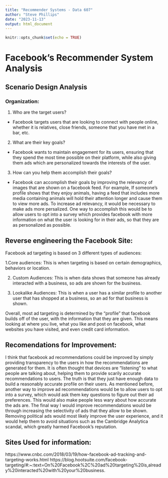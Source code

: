 ---
title: "Recommender Systems - Data 607"
author: "Steve Phillips"
date: "2023-11-13"
output: html_document
---

```{r setup, include=FALSE}
knitr::opts_chunk$set(echo = TRUE)
```

# Facebook's Recommender System Analysis

## Scenario Design Analysis

### Organization:

1. Who are the target users?
  - Facebook targets users that are looking to connect with people online, whether it is relatives, close friends, someone that you have met in a bar, etc.

2. What are their key goals?
  - Facebook wants to maintain engagement for its users, ensuring that they spend the most time possible on their platform, while also giving them ads which are personalized towards the interests of the user.
  
3. How can you help them accomplish their goals?
  - Facebook can accomplish their goals by improving the relevancy of images that are shown on a facebook feed. For example, If someone's profile shows that they enjoy animals, having a feed that includes more media containing animals will hold their attention longer and cause them to view more ads. To increase ad relevancy, it would be necessary to make ads more persalized. One way to accomplish this would be to allow users to opt into a survey which provides facebook with more information on what the user is looking for in their ads, so that they are as personalized as possible.

## Reverse engineering the Facebook Site:

Facebook ad targeting is based on 3 different types of audiences:

  1.Core audiences: This is when targeting is based on certain demographics, behaviors or location.
  
  2. Custom Audiences: This is when data shows that someone has already interacted with a business, so ads are shown for the business.
  
  3. Lookalike Audiences: This is when a user has a similar profile to another user that has shopped at a business, so an ad for that business is shown.

Overall, most ad targeting is determined by the "profile" that facebook builds off of the user, with the information that they are given. This means looking at where you live, what you like and post on facebook, what websites you have visited, and even credit card information.


## Recomendations for Improvement:

I think that facebook ad recommendations could be improved by simply providing transparency to the users in how the recommendations are generated for them. It is often thought that devices are "listening" to what people are talking about, helping them to provide scarily accurate recommendations to users. The truth is that they just have enough data to build a reasonably accurate profile on their users. As mentioned before, another way to improve ad recommendations would be to allow users to opt into a survey, which would ask them key questions to figure out their ad preferences. This would also make people less wary about how accurate the ads are. The final way I would improve recommendations would be through increasing the selectivity of ads that they allow to be shown. Removing political ads would most likely improve the user experience, and it would help them to avoid situations such as the Cambridge Analytica scandal, which greatly harmed Facebook's reputation.

## Sites Used for information:

https://www.cnbc.com/2018/03/19/how-facebook-ad-tracking-and-targeting-works.html
https://blog.hootsuite.com/facebook-targeting/#:~:text=On%20Facebook%2C%20ad%20targeting%20is,already%20interacted%20with%20your%20business.

